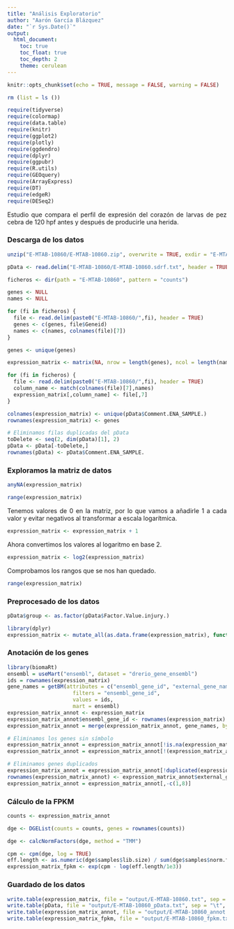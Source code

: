 ```yaml
---
title: "Análisis Exploratorio"
author: "Aarón García Blázquez"
date: "`r Sys.Date()`"
output: 
  html_document:
    toc: true
    toc_float: true
    toc_depth: 2
    theme: cerulean
---
```


<style>
body {
text-align: justify}
</style>

```r
knitr::opts_chunk$set(echo = TRUE, message = FALSE, warning = FALSE)
```

```r
rm (list = ls ())

require(tidyverse)
require(colormap)
require(data.table)
require(knitr)
require(ggplot2)
require(plotly)
require(ggdendro)
require(dplyr)
require(ggpubr)
require(R.utils)
require(GEOquery)
require(ArrayExpress)
require(DT)
require(edgeR)
require(DESeq2)
```

Estudio que compara el perfil de expresión del corazón de larvas de pez cebra de 120 hpf antes y después de producirle una herida.

### Descarga de los datos

```r
unzip("E-MTAB-10860/E-MTAB-10860.zip", overwrite = TRUE, exdir = "E-MTAB-10860")

pData <- read.delim("E-MTAB-10860/E-MTAB-10860.sdrf.txt", header = TRUE)

ficheros <- dir(path = "E-MTAB-10860", pattern = "counts")

genes <- NULL
names <- NULL

for (fi in ficheros) {
  file <- read.delim(paste0("E-MTAB-10860/",fi), header = TRUE)
  genes <- c(genes, file$Geneid)
  names <- c(names, colnames(file)[7])
}

genes <- unique(genes)

expression_matrix <- matrix(NA, nrow = length(genes), ncol = length(names))

for (fi in ficheros) {
  file <- read.delim(paste0("E-MTAB-10860/",fi), header = TRUE)
  column_name <- match(colnames(file)[7],names)
  expression_matrix[,column_name] <- file[,7]
}

colnames(expression_matrix) <- unique(pData$Comment.ENA_SAMPLE.)
rownames(expression_matrix) <- genes

# Eliminamos filas duplicadas del pData
toDelete <- seq(2, dim(pData)[1], 2)
pData <- pData[-toDelete,]
rownames(pData) <- pData$Comment.ENA_SAMPLE.
```

### Exploramos la matriz de datos

```r
anyNA(expression_matrix)
```

```r
range(expression_matrix)
```

Tenemos valores de 0 en la matriz, por lo que vamos a añadirle 1 a cada valor y evitar negativos al transformar a escala logarítmica.

```r
expression_matrix <- expression_matrix + 1
```

Ahora convertimos los valores al logaritmo en base 2.

```r
expression_matrix <- log2(expression_matrix)
```

Comprobamos los rangos que se nos han quedado.

```r
range(expression_matrix)
```

### Preprocesado de los datos

```r
pData$group <- as.factor(pData$Factor.Value.injury.)
```

```r
library(dplyr)
expression_matrix <- mutate_all(as.data.frame(expression_matrix), function(x) as.numeric(as.character(x)))
```

### Anotación de los genes

```r
library(biomaRt)
ensembl = useMart("ensembl", dataset = "drerio_gene_ensembl")
ids = rownames(expression_matrix)
gene_names = getBM(attributes = c("ensembl_gene_id", "external_gene_name"),
                     filters = "ensembl_gene_id",
                     values = ids,
                     mart = ensembl)
expression_matrix_annot <- expression_matrix
expression_matrix_annot$ensembl_gene_id <- rownames(expression_matrix)
expression_matrix_annot = merge(expression_matrix_annot, gene_names, by.y = "ensembl_gene_id", all.x = TRUE)

# Eliminamos los genes sin símbolo
expression_matrix_annot = expression_matrix_annot[!is.na(expression_matrix_annot$external_gene_name),]
expression_matrix_annot = expression_matrix_annot[!(expression_matrix_annot$external_gene_name == ""),]

# Eliminamos genes duplicados
expression_matrix_annot = expression_matrix_annot[!duplicated(expression_matrix_annot$external_gene_name),]
rownames(expression_matrix_annot) <- expression_matrix_annot$external_gene_name
expression_matrix_annot = expression_matrix_annot[,-c(1,8)]
```

### Cálculo de la FPKM

```r
counts <- expression_matrix_annot

dge <- DGEList(counts = counts, genes = rownames(counts))

dge <- calcNormFactors(dge, method = "TMM")

cpm <- cpm(dge, log = TRUE)
eff.length <- as.numeric(dge$samples$lib.size) / sum(dge$samples$norm.factors)
expression_matrix_fpkm <- exp(cpm - log(eff.length/1e3))
```

### Guardado de los datos

```r
write.table(expression_matrix, file = "output/E-MTAB-10860.txt", sep = "\t", quote = FALSE)
write.table(pData, file = "output/E-MTAB-10860_pData.txt", sep = "\t", quote = FALSE)
write.table(expression_matrix_annot, file = "output/E-MTAB-10860_annot.txt", sep = "\t", quote = FALSE)
write.table(expression_matrix_fpkm, file = "output/E-MTAB-10860_fpkm.txt", sep = "\t", quote = FALSE)
```




